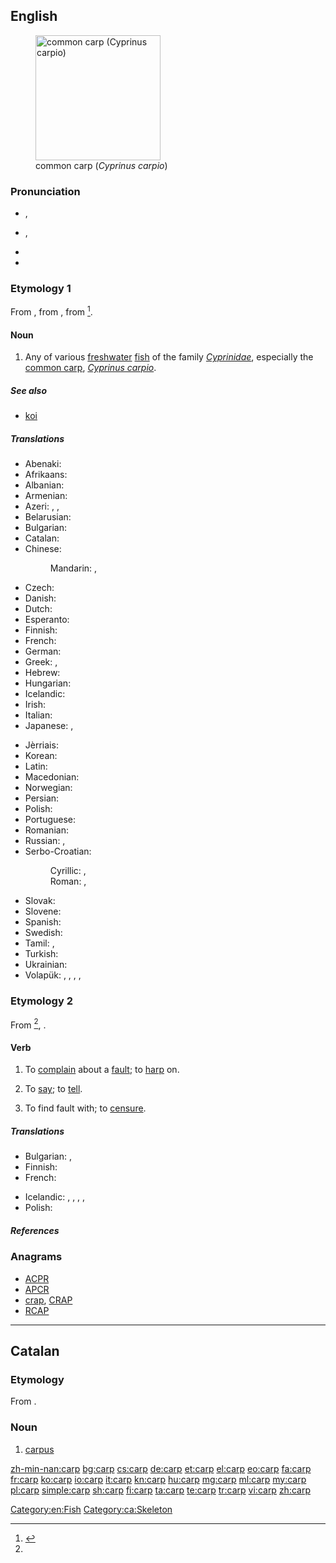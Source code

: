 ==English==

{{wikipedia}}
[[Image:Common_carp.jpg|thumb|right|200px|common carp (''Cyprinus carpio'')]]

===Pronunciation===
* {{a|UK}} {{IPA|/ˈkɑːp/}}, {{X-SAMPA|/"kA:p/}}
* {{a|US}} {{IPA|/ˈkɑɹp/}}, {{X-SAMPA|/"kArp/}}
* {{audio|en-us-carp.ogg|Audio (US)}}
* {{rhymes|ɑː(r)p}}

===Etymology 1===
From {{etyl|fro|en}} {{term|carpe|lang=fro}}, from {{etyl|LL.|en}} {{term|carpa|lang=la}}, from {{etyl|got|en}} {{recons|𐌺𐌰𐍂𐍀𐌰|tr=karpa|lang=got}}<ref name ="OED">{{R:Online Etymology Dictionary|carp}}</ref>.

====Noun====
{{en-noun|carp|pl2=carps}}

# Any of various [[freshwater]] [[fish]] of the family ''[[Cyprinidae]]'', especially the [[common carp]], ''[[Cyprinus carpio]]''.

=====See also=====
* [[koi]]

=====Translations=====
{{trans-top|Any of various freshwater fish of the family Cyprinidae}}
* Abenaki: {{tø|abe|wôbhagas}}
* Afrikaans: {{t-|af|karp}}
* Albanian: {{t-|sq|krap}}
* Armenian: {{t-|hy|ծածան|tr=çaçan}}
* Azeri: {{t+|az|karp}}, {{t+|az|sazan}}, {{t-|az|çəki balığı}}
* Belarusian: {{t-|be|карп|m|tr=karp|sc=Cyrl}}
* Bulgarian: {{t+|bg|шаран|m|tr=šarán|sc=Cyrl}}
* Catalan: {{t-|ca|carpa|f}}
* Chinese:
*: Mandarin: {{t|cmn|鯉魚|sc=Hani}}, {{t+|cmn|鲤鱼|tr=lǐyú|sc=Hani}}
* Czech: {{t+|cs|kapr|m}}
* Danish: {{t-|da|karpe|c}}
* Dutch: {{t+|nl|karper|m}}
* Esperanto: {{t-|eo|karpo}}
* Finnish: {{t+|fi|karppi}}
* French: {{t+|fr|carpe|f}}
* German: {{t+|de|Karpfen|m}}
* Greek: {{t+|el|κυπρίνος|m|tr=kiprinos}}, {{t+|el|σαζάνι|n|tr=sazani}}
* Hebrew: {{t-|he|קרפיון|tr=qarpion|m}}
* Hungarian: {{t+|hu|ponty}}
* Icelandic: {{t-|is|vatnakarfi|m}}
* Irish: {{t-|ga|carbán|m}}
* Italian: {{t+|it|carpa|f}}
* Japanese: {{t+|ja|鯉|tr=こい, koi}}, {{t-|ja|コイ|tr=koi|sc=Jpan}}
{{trans-mid}}
* Jèrriais: {{tø|roa-jer|carpe|f}}
* Korean: {{t-|ko|잉어|tr=ing-eo}}
* Latin: {{t-|la|carpa|f}}
* Macedonian: {{t-|mk|крап|m|tr=krap|sc=Cyrl}}
* Norwegian: {{t-|no|karpe|c}}
* Persian: {{t+|fa|كپور|tr=kapur|sc=Arab}}
* Polish: {{t+|pl|karp|m}}
* Portuguese: {{t+|pt|carpa|f}}
* Romanian: {{t+|ro|crap|m}}
* Russian: {{t+|ru|карп|tr=karp|m}}, {{qualifier|wild carp}} {{t+|ru|сазан|tr=sazán|m}}
* Serbo-Croatian:
*: Cyrillic: {{t-|sh|шаран|m|sc=Cyrl}}, {{t-|sh|крап|m|sc=Cyrl}}
*: Roman: {{t-|sh|šaran|m}}, {{t-|sh|krap|m}}
* Slovak: {{t-|sk|kapor|m}}
* Slovene: {{t+|sl|krap|m}}
* Spanish: {{t-|es|carpa|f}}
* Swedish: {{t+|sv|karp|n}}
* Tamil: {{t+|ta|கெண்டைமீன்|sc=Taml}}, {{t+|ta|சேல்|tr=cēl|sc=Taml}}
* Turkish: {{t+|tr|sazan}}
* Ukrainian: {{t+|uk|короп|m|tr=kórop|sc=Cyrl}}
* Volapük: {{qualifier|male or female}} {{t+|vo|karip}}, {{qualifier|male}} {{t-|vo|hikarip}}, {{qualifier|female}} {{t-|vo|jikarip}}, {{qualifier|offspring, young}} {{t-|vo|karipül}}, {{qualifier|collective}} {{t-|vo|karipülem}}
{{trans-bottom}}

===Etymology 2===
From {{etyl|non|en}} {{term|karpa||to boast|lang=non}}<ref name ="OED"/>, {{term|karp||bragging|lang=non}}.

====Verb====
{{en-verb}}

# To [[complain]] about a [[fault]]; to [[harp]] on.
# {{context|obsolete|lang=en}} To [[say]]; to [[tell]].
# {{context|obsolete|transitive|lang=en}} To find fault with; to [[censure]].
#: {{rfquotek|Dryden}}

=====Translations=====
{{trans-top|To complain about a fault}}
* Bulgarian: {{t+|bg|мърморя}},  {{t+|bg|опявам}}
* Finnish: {{t+|fi|sättiä}}
* French: {{t+|fr|maugréer}}
{{trans-mid}}
* Icelandic: {{t-|is|finna að}}, {{t+|is|gagnrýna}}, {{t-|is|gagnrýna smugulega}}, {{t-|is|vera með sparðatíning}}, {{t+|is|kvarta}}
* Polish: {{t+|pl|utyskiwać}}
{{trans-bottom}}

=====References=====
<references/>

===Anagrams===
* [[ACPR#English|ACPR]]
* [[APCR#English|APCR]]
* [[crap#English|crap]], [[CRAP#English|CRAP]]
* [[RCAP#English|RCAP]]

[[Category:en:Fish]]

----

==Catalan==
{{wikipedia|lang=ca}}

===Etymology===
From {{etyl|grc|ca}} {{term|καρπός||wrist|tr=karpos|sc=Grek|lang=grc}}.

===Noun===
{{ca-noun|m}}

# [[carpus]]

[[Category:ca:Skeleton]]

[[zh-min-nan:carp]]
[[bg:carp]]
[[cs:carp]]
[[de:carp]]
[[et:carp]]
[[el:carp]]
[[eo:carp]]
[[fa:carp]]
[[fr:carp]]
[[ko:carp]]
[[io:carp]]
[[it:carp]]
[[kn:carp]]
[[hu:carp]]
[[mg:carp]]
[[ml:carp]]
[[my:carp]]
[[pl:carp]]
[[simple:carp]]
[[sh:carp]]
[[fi:carp]]
[[ta:carp]]
[[te:carp]]
[[tr:carp]]
[[vi:carp]]
[[zh:carp]]